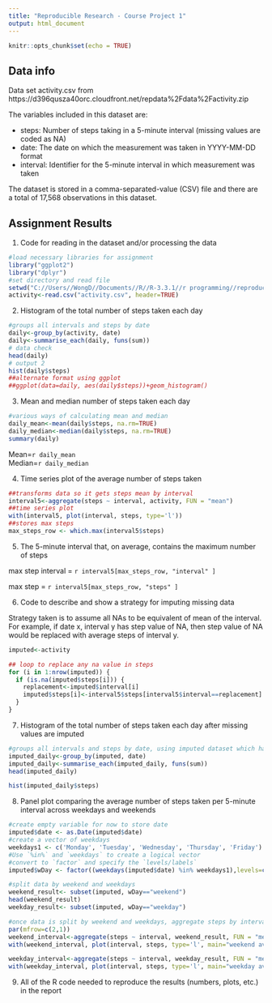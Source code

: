 ---
title: "Reproducible Research - Course Project 1"
output: html_document
---

```{r setup, include=FALSE}
knitr::opts_chunk$set(echo = TRUE)
```

## Data info

Data set activity.csv from https://d396qusza40orc.cloudfront.net/repdata%2Fdata%2Factivity.zip

The variables included in this dataset are:

* steps: Number of steps taking in a 5-minute interval (missing values are coded as NA)
* date: The date on which the measurement was taken in YYYY-MM-DD format
* interval: Identifier for the 5-minute interval in which measurement was taken

The dataset is stored in a comma-separated-value (CSV) file and there are a total of 17,568 observations in this dataset.

## Assignment Results
1. Code for reading in the dataset and/or processing the data
```{r , message=F, warning=F}
#load necessary libraries for assignment 
library("ggplot2")
library("dplyr")
#set directory and read file
setwd("C://Users//WongD//Documents//R//R-3.3.1//r programming//reproducible research week 2")
activity<-read.csv("activity.csv", header=TRUE)
```
2. Histogram of the total number of steps taken each day
```{r}
#groups all intervals and steps by date
daily<-group_by(activity, date)
daily<-summarise_each(daily, funs(sum))
# data check
head(daily)
# output 2
hist(daily$steps)
##alternate format using ggplot
##ggplot(data=daily, aes(daily$steps))+geom_histogram()
```

3. Mean and median number of steps taken each day
```{r}
#various ways of calculating mean and median
daily_mean<-mean(daily$steps, na.rm=TRUE)
daily_median<-median(daily$steps, na.rm=TRUE)
summary(daily)
```

Mean=`r daily_mean`       
Median=`r daily_median`


4. Time series plot of the average number of steps taken
```{r}
##transforms data so it gets steps mean by interval
interval5<-aggregate(steps ~ interval, activity, FUN = "mean")
##time series plot
with(interval5, plot(interval, steps, type='l'))
##stores max steps
max_steps_row <- which.max(interval5$steps)
```

5. The 5-minute interval that, on average, contains the maximum number of steps

max step interval = `r interval5[max_steps_row, "interval" ]`

max step  = `r interval5[max_steps_row, "steps" ]`

6. Code to describe and show a strategy for imputing missing data

Strategy taken is to assume all NAs to be equivalent of mean of the interval. For example, if date x, interval y has step value of NA, then step value of NA would be replaced with average steps of interval y.
```{r}
imputed<-activity

## loop to replace any na value in steps
for (i in 1:nrow(imputed)) {
  if (is.na(imputed$steps[i])) {
    replacement<-imputed$interval[i]
    imputed$steps[i]<-interval5$steps[interval5$interval==replacement] 
  }
}


```

7. Histogram of the total number of steps taken each day after missing values are imputed
```{r}
#groups all intervals and steps by date, using imputed dataset which has replaced NAs
imputed_daily<-group_by(imputed, date)
imputed_daily<-summarise_each(imputed_daily, funs(sum))
head(imputed_daily)

hist(imputed_daily$steps)
```

8. Panel plot comparing the average number of steps taken per 5-minute interval across weekdays and weekends
```{r}

#create empty variable for now to store date
imputed$date <- as.Date(imputed$date)
#create a vector of weekdays
weekdays1 <- c('Monday', 'Tuesday', 'Wednesday', 'Thursday', 'Friday')
#Use `%in%` and `weekdays` to create a logical vector
#convert to `factor` and specify the `levels/labels`
imputed$wDay <- factor((weekdays(imputed$date) %in% weekdays1),levels=c(FALSE, TRUE), labels=c('weekend', 'weekday'))

#split data by weekend and weekdays
weekend_result<- subset(imputed, wDay=="weekend")
head(weekend_result)
weekday_result<- subset(imputed, wDay=="weekday")

#once data is split by weekend and weekdays, aggregate steps by interval and graph the results
par(mfrow=c(2,1))
weekend_interval<-aggregate(steps ~ interval, weekend_result, FUN = "mean")
with(weekend_interval, plot(interval, steps, type='l', main="weekend avg"))

weekday_interval<-aggregate(steps ~ interval, weekday_result, FUN = "mean")
with(weekday_interval, plot(interval, steps, type='l', main="weekday avg"))
```

9. All of the R code needed to reproduce the results (numbers, plots, etc.) in the report


